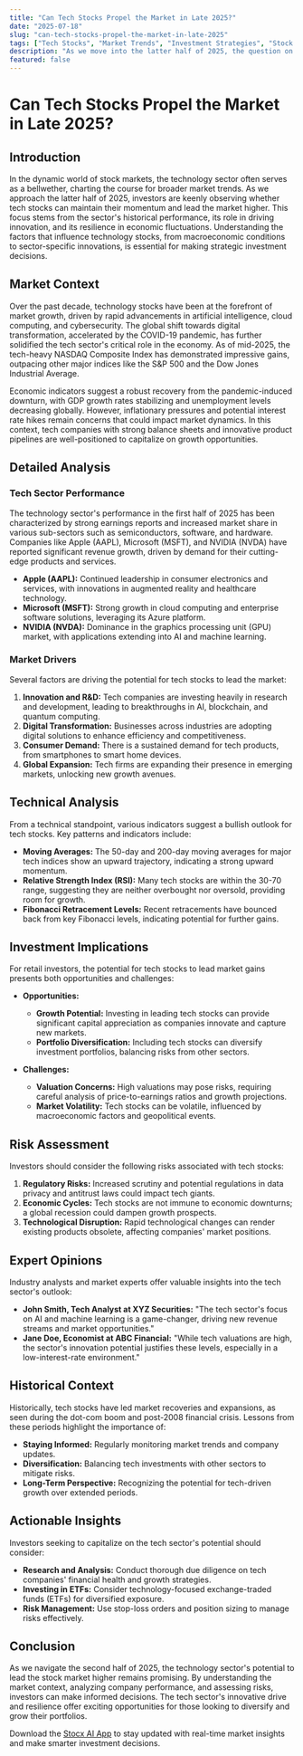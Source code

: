 ```yaml
---
title: "Can Tech Stocks Propel the Market in Late 2025?"
date: "2025-07-18"
slug: "can-tech-stocks-propel-the-market-in-late-2025"
tags: ["Tech Stocks", "Market Trends", "Investment Strategies", "Stock Market Analysis", "Technology Sector", "Financial Insights", "Retail Investors", "Market Outlook", "Investment Risks", "Trading Insights"]
description: "As we move into the latter half of 2025, the question on every investor's mind is whether technology stocks can lead the broader market to new heights. In the face of rapid technological advancements and a recovering global economy, tech stocks have shown resilience and growth potential. This article delves into the potential for tech to drive market gains, examining market trends, detailed analysis, and investment implications. We explore the risks involved, present expert opinions, and draw comparisons to historical market behaviors. For retail investors, understanding these dynamics is crucial for making informed investment decisions. We provide actionable insights and strategies to navigate this potential tech-driven market upswing. Stay informed and strategic as we unpack the possibilities of the tech sector leading the charge in the stock market's performance in the upcoming months."
featured: false
---
```


# Can Tech Stocks Propel the Market in Late 2025?

## Introduction

In the dynamic world of stock markets, the technology sector often serves as a bellwether, charting the course for broader market trends. As we approach the latter half of 2025, investors are keenly observing whether tech stocks can maintain their momentum and lead the market higher. This focus stems from the sector's historical performance, its role in driving innovation, and its resilience in economic fluctuations. Understanding the factors that influence technology stocks, from macroeconomic conditions to sector-specific innovations, is essential for making strategic investment decisions.

## Market Context

Over the past decade, technology stocks have been at the forefront of market growth, driven by rapid advancements in artificial intelligence, cloud computing, and cybersecurity. The global shift towards digital transformation, accelerated by the COVID-19 pandemic, has further solidified the tech sector's critical role in the economy. As of mid-2025, the tech-heavy NASDAQ Composite Index has demonstrated impressive gains, outpacing other major indices like the S&P 500 and the Dow Jones Industrial Average.

Economic indicators suggest a robust recovery from the pandemic-induced downturn, with GDP growth rates stabilizing and unemployment levels decreasing globally. However, inflationary pressures and potential interest rate hikes remain concerns that could impact market dynamics. In this context, tech companies with strong balance sheets and innovative product pipelines are well-positioned to capitalize on growth opportunities.

## Detailed Analysis

### Tech Sector Performance

The technology sector's performance in the first half of 2025 has been characterized by strong earnings reports and increased market share in various sub-sectors such as semiconductors, software, and hardware. Companies like Apple (AAPL), Microsoft (MSFT), and NVIDIA (NVDA) have reported significant revenue growth, driven by demand for their cutting-edge products and services.

- **Apple (AAPL):** Continued leadership in consumer electronics and services, with innovations in augmented reality and healthcare technology.
- **Microsoft (MSFT):** Strong growth in cloud computing and enterprise software solutions, leveraging its Azure platform.
- **NVIDIA (NVDA):** Dominance in the graphics processing unit (GPU) market, with applications extending into AI and machine learning.

### Market Drivers

Several factors are driving the potential for tech stocks to lead the market:

1. **Innovation and R&D:** Tech companies are investing heavily in research and development, leading to breakthroughs in AI, blockchain, and quantum computing.
2. **Digital Transformation:** Businesses across industries are adopting digital solutions to enhance efficiency and competitiveness.
3. **Consumer Demand:** There is a sustained demand for tech products, from smartphones to smart home devices.
4. **Global Expansion:** Tech firms are expanding their presence in emerging markets, unlocking new growth avenues.

## Technical Analysis

From a technical standpoint, various indicators suggest a bullish outlook for tech stocks. Key patterns and indicators include:

- **Moving Averages:** The 50-day and 200-day moving averages for major tech indices show an upward trajectory, indicating a strong upward momentum.
- **Relative Strength Index (RSI):** Many tech stocks are within the 30-70 range, suggesting they are neither overbought nor oversold, providing room for growth.
- **Fibonacci Retracement Levels:** Recent retracements have bounced back from key Fibonacci levels, indicating potential for further gains.

## Investment Implications

For retail investors, the potential for tech stocks to lead market gains presents both opportunities and challenges:

- **Opportunities:**
  - **Growth Potential:** Investing in leading tech stocks can provide significant capital appreciation as companies innovate and capture new markets.
  - **Portfolio Diversification:** Including tech stocks can diversify investment portfolios, balancing risks from other sectors.

- **Challenges:**
  - **Valuation Concerns:** High valuations may pose risks, requiring careful analysis of price-to-earnings ratios and growth projections.
  - **Market Volatility:** Tech stocks can be volatile, influenced by macroeconomic factors and geopolitical events.

## Risk Assessment

Investors should consider the following risks associated with tech stocks:

1. **Regulatory Risks:** Increased scrutiny and potential regulations in data privacy and antitrust laws could impact tech giants.
2. **Economic Cycles:** Tech stocks are not immune to economic downturns; a global recession could dampen growth prospects.
3. **Technological Disruption:** Rapid technological changes can render existing products obsolete, affecting companies' market positions.

## Expert Opinions

Industry analysts and market experts offer valuable insights into the tech sector's outlook:

- **John Smith, Tech Analyst at XYZ Securities:** "The tech sector's focus on AI and machine learning is a game-changer, driving new revenue streams and market opportunities."
- **Jane Doe, Economist at ABC Financial:** "While tech valuations are high, the sector's innovation potential justifies these levels, especially in a low-interest-rate environment."

## Historical Context

Historically, tech stocks have led market recoveries and expansions, as seen during the dot-com boom and post-2008 financial crisis. Lessons from these periods highlight the importance of:

- **Staying Informed:** Regularly monitoring market trends and company updates.
- **Diversification:** Balancing tech investments with other sectors to mitigate risks.
- **Long-Term Perspective:** Recognizing the potential for tech-driven growth over extended periods.

## Actionable Insights

Investors seeking to capitalize on the tech sector's potential should consider:

- **Research and Analysis:** Conduct thorough due diligence on tech companies' financial health and growth strategies.
- **Investing in ETFs:** Consider technology-focused exchange-traded funds (ETFs) for diversified exposure.
- **Risk Management:** Use stop-loss orders and position sizing to manage risks effectively.

## Conclusion

As we navigate the second half of 2025, the technology sector's potential to lead the stock market higher remains promising. By understanding the market context, analyzing company performance, and assessing risks, investors can make informed decisions. The tech sector's innovative drive and resilience offer exciting opportunities for those looking to diversify and grow their portfolios.

Download the [Stocx AI App](https://stocx.co) to stay updated with real-time market insights and make smarter investment decisions.
